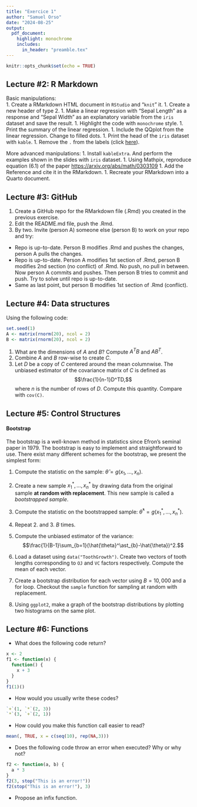 ```yaml
---
title: "Exercice 1"
author: "Samuel Orso"
date: "2024-08-25"
output:
  pdf_document: 
    highlight: monochrome
    includes:
      in_header: "preamble.tex"
---
```


```r
knitr::opts_chunk$set(echo = TRUE)
```

## Lecture #2: R Markdown

Basic manipulations:   
1. Create a RMarkdown HTML document in `RStudio` and "`knit`" it.
1. Create a new header of type 2.
1. Make a linear regression with "Sepal Length" as a response and 
"Sepal Width" as an explanatory variable from the `iris` dataset and save the result. 
1. Highlight the code with `monochrome` style.
1. Print the summary of the linear regression.
1. Include the QQplot from the linear regression. Change to filled dots.
1. Print the head of the `iris` dataset with `kable`.
1. Remove the `.` from the labels (click [here](https://bookdown.org/yihui/rmarkdown-cookbook/kable.html#change-column-names)).

More advanced manipulations:
1. Install `kableExtra`. And perform the examples shown in the slides with `iris` dataset.
1. Using Mathpix, reproduce equation (6.1) of the paper [https://arxiv.org/abs/math/0303109](https://arxiv.org/abs/math/0303109)
1. Add the Reference and cite it in the RMarkdown.
1. Recreate your RMarkdown into a Quarto document.

## Lecture #3: GitHub
1. Create a GitHub repo for the RMarkdown file (.Rmd) you created in the previous exercise.
1. Edit the README.md file, push the .Rmd.
1. By two. Invite (person A) someone else (person B) to work on your repo and try:
  - Repo is up-to-date. Person B modifies .Rmd and pushes the changes, person A pulls the changes.
  - Repo is up-to-date. Person A modifies 1st section of .Rmd, person B modifies 2nd section (no conflict) of .Rmd. No push, no pull in between. Now person A commits and pushes. Then person B tries to commit and push. Try to solve until repo is up-to-date.
  - Same as last point, but person B modifies 1st section of .Rmd (conflict).
  
## Lecture #4: Data structures
Using the following code:
```r
set.seed(1)
A <- matrix(rnorm(20), ncol = 2)
B <- matrix(rnorm(20), ncol = 2)
```
1. What are the dimensions of $A$ and $B$? Compute $A^TB$ and $AB^T$.
2. Combine $A$ and $B$ row-wise to create $C$.
3. Let $D$ be a copy of $C$ centered around the mean
columnwise.
The unbiased estimator of the covariance matrix of
$C$ is defined as $$\frac{1}{n-1}D^TD,$$
where $n$ is the number of rows of $D$.
Compute this quantity.
Compare with `cov(C)`.

## Lecture #5: Control Structures
#### Bootstrap
The bootstrap is a well-known method in statistics since Efron's seminal paper in 1979. The bootstrap is easy to implement and straightforward to use. There exist many different schemes for the bootstrap, we present the simplest form:

1.  Compute the statistic on the sample: $\hat{\theta} = g(x_1,\dots,x_n)$.
2.  Create a new sample $x_1^\ast,\dots,x_n^\ast$ by drawing data from the original sample **at random with replacement**. This new sample is called a *bootstrapped sample*.
3.  Compute the statistic on the bootstrapped sample: $\hat{\theta}^\ast = g(x_1^\ast,\dots,x_n^\ast)$.
4.  Repeat 2. and 3. $B$ times.
5.  Compute the unbiased estimator of the variance: $$\frac{1}{B-1}\sum_{b=1}(\hat{\theta}^\ast_{b}-\hat{\theta})^2.$$


1. Load a dataset using `data("ToothGrowth")`. Create 
two vectors of tooth lengths corresponding to
`OJ` and `VC` factors respectively. Compute the
mean of each vector.
2. Create a bootstrap distribution for each vector
using $B=10,000$ and a for loop. Checkout
the `sample` function for sampling at random with replacement.
3. Using `ggplot2`, make a graph of the bootstrap
distributions by plotting two histograms on the same plot. 

## Lecture #6: Functions
* What does the following code return?
```r
x <- 2
f1 <- function(x) {
  function() {
    x + 3
  }
}
f1(1)()
```

* How would you usually write these codes?
```r
`+`(1, `*`(2, 3))
`*`(3, `+`(2, 1))
```

* How could you make this function call easier to read?
```r
mean(, TRUE, x = c(seq(10), rep(NA,3)))
```

* Does the following code throw an error when executed? Why or why not?
```r
f2 <- function(a, b) {
  a * 3
}
f2(3, stop("This is an error!"))
f2(stop("This is an error!"), 3)
```

* Propose an infix function.